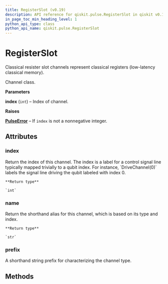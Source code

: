 ```yaml
---
title: RegisterSlot (v0.19)
description: API reference for qiskit.pulse.RegisterSlot in qiskit v0.19
in_page_toc_min_heading_level: 1
python_api_type: class
python_api_name: qiskit.pulse.RegisterSlot
---
```


# RegisterSlot

<Class id="qiskit.pulse.RegisterSlot" isDedicatedPage={true} github="https://github.com/qiskit/qiskit/tree/stable/0.14/qiskit/pulse/channels.py" signature="RegisterSlot(index)" modifiers="class">
  Classical resister slot channels represent classical registers (low-latency classical memory).

  Channel class.

  **Parameters**

  **index** (`int`) – Index of channel.

  **Raises**

  [**PulseError**](qiskit.pulse.PulseError "qiskit.pulse.PulseError") – If `index` is not a nonnegative integer.

  ## Attributes

  <span id="registerslot-index" />

  ### index

  <Attribute id="qiskit.pulse.RegisterSlot.index" attributeTypeHint="int">
    Return the index of this channel. The index is a label for a control signal line typically mapped trivially to a qubit index. For instance, `DriveChannel(0)` labels the signal line driving the qubit labeled with index 0.

    **Return type**

    `int`
  </Attribute>

  <span id="registerslot-name" />

  ### name

  <Attribute id="qiskit.pulse.RegisterSlot.name" attributeTypeHint="str">
    Return the shorthand alias for this channel, which is based on its type and index.

    **Return type**

    `str`
  </Attribute>

  <span id="registerslot-prefix" />

  ### prefix

  <Attribute id="qiskit.pulse.RegisterSlot.prefix" attributeValue="'c'">
    A shorthand string prefix for characterizing the channel type.
  </Attribute>

  ## Methods

  |   |
  | - |
</Class>

